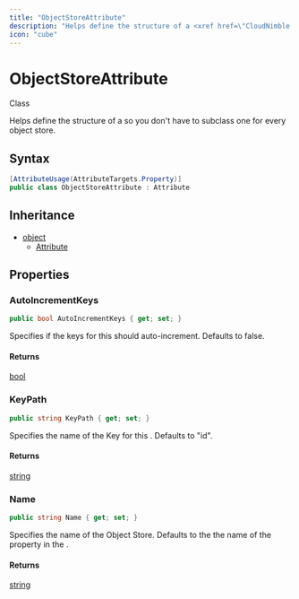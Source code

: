 ```yaml
---
title: "ObjectStoreAttribute"
description: "Helps define the structure of a <xref href=\"CloudNimble."
icon: "cube"
---
```


# ObjectStoreAttribute

<Badge variant="outline">Class</Badge>

Helps define the structure of a <xref href="CloudNimble.BlazorEssentials.IndexedDb.IndexedDbObjectStore" data-throw-if-not-resolved="false"></xref> so you don't have to subclass one for every object store.

## Syntax

```csharp
[AttributeUsage(AttributeTargets.Property)]
public class ObjectStoreAttribute : Attribute
```

## Inheritance

- [object](https://learn.microsoft.com/dotnet/api/system.object)
  - [Attribute](https://learn.microsoft.com/dotnet/api/system.attribute)

## Properties

### AutoIncrementKeys

```csharp
public bool AutoIncrementKeys { get; set; }
```

Specifies if the keys for this <xref href="CloudNimble.BlazorEssentials.IndexedDb.IndexedDbObjectStore" data-throw-if-not-resolved="false"></xref> should auto-increment. Defaults to false.

#### Returns

[bool](https://learn.microsoft.com/dotnet/api/system.boolean)

### KeyPath

```csharp
public string KeyPath { get; set; }
```

Specifies the name of the Key for this <xref href="CloudNimble.BlazorEssentials.IndexedDb.IndexedDbObjectStore" data-throw-if-not-resolved="false"></xref>. Defaults to "id".

#### Returns

[string](https://learn.microsoft.com/dotnet/api/system.string)

### Name

```csharp
public string Name { get; set; }
```

Specifies the name of the Object Store. Defaults to the the name of the property in the <xref href="CloudNimble.BlazorEssentials.IndexedDb.IndexedDbDatabase" data-throw-if-not-resolved="false"></xref>.

#### Returns

[string](https://learn.microsoft.com/dotnet/api/system.string)


